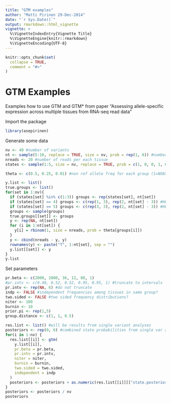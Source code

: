```yaml
---
title: "GTM examples"
author: "Matti Pirinen 29-Dec-2014"
date: "`r Sys.Date()`"
output: rmarkdown::html_vignette
vignette: >
  %\VignetteIndexEntry{Vignette Title}
  %\VignetteEngine{knitr::rmarkdown}
  %\VignetteEncoding{UTF-8}
---
```


```r
knitr::opts_chunk$set(
  collapse = TRUE,
  comment = "#>"
)
```

# GTM Examples

Examples how to use GTM and GTM* from paper  "Assessing allele-specific expression across multiple tissues from RNA-seq read data"

Import the package

```r
library(asepirinen)
```

Generate some data

```r
nv <- 40 #number of variants
nt <- sample(5:10, replace = TRUE, size = nv, prob = rep(1, 6)) #number of tissues for each variant
nreads <- 20 #number of reads per each tissue
states <- sample(1:5, size = nv, replace = TRUE, prob = c(1, 0, 0, 1, 0.5)) #true state for each variant

theta <- c(0.5, 0.25, 0.01) #non ref allele freq for each group (1=NOASE ,2=MODASE or 3=SNGASE)

y.list <- list()
true.groups <- list()
for(set in 1:nv){
  if (states[set] %in% c(1:3)) groups <- rep(states[set], nt[set])
  if (states[set] == 4) groups <- c(rep(1, 3), rep(2, nt[set] - 3)) #HET0
  if (states[set] == 5) groups <- c(rep(3, 3), rep(2, nt[set] - 3)) #HET1
  groups <- sample(groups)
  true.groups[[set]] <- groups
  y <- rep(NA, nt[set])
  for (i in 1:nt[set]) {
    y[i] = rbinom(1, size = nreads, prob = theta[groups[i]])
  }
  y <- cbind(nreads - y, y)
  rownames(y) <- paste("T", 1:nt[set], sep = "")
  y.list[[set]] <- y
}
y.list
```

Set parameters

```r
pr.beta <- c(2000, 2000, 36, 12, 80, 1)
#pr.intv <- c(0.48, 0.52, 0.52, 0.95, 0.95, 1) #truncate to intervals
pr.intv <- rep(NA, 6) #do not truncate
indp <- FALSE #independent frequencies among tissues in same group?
two.sided <- FALSE #two sided frequency distributions?
niter <- 100
burnin <- 10
prior.pi <- rep(1,5)
group.distance <- c(1, 1, 0.5)
```

```r
res.list <- list() #will be results from single variant analyses
posteriors <- rep(0, 6) #combined state probabilities from single var analyses
for(i in 1:nv) {
  res.list[[i]] <- gtm(
    y.list[[i]],
    pr.beta = pr.beta,
    pr.intv = pr.intv,
    niter = niter,
    burnin = burnin,
    two.sided = two.sided,
    independent = indp
  )
  posteriors <- posteriors + as.numeric(res.list[[i]][["state.posteriors"]])
}
posteriors <- posteriors / nv
posteriors
```



